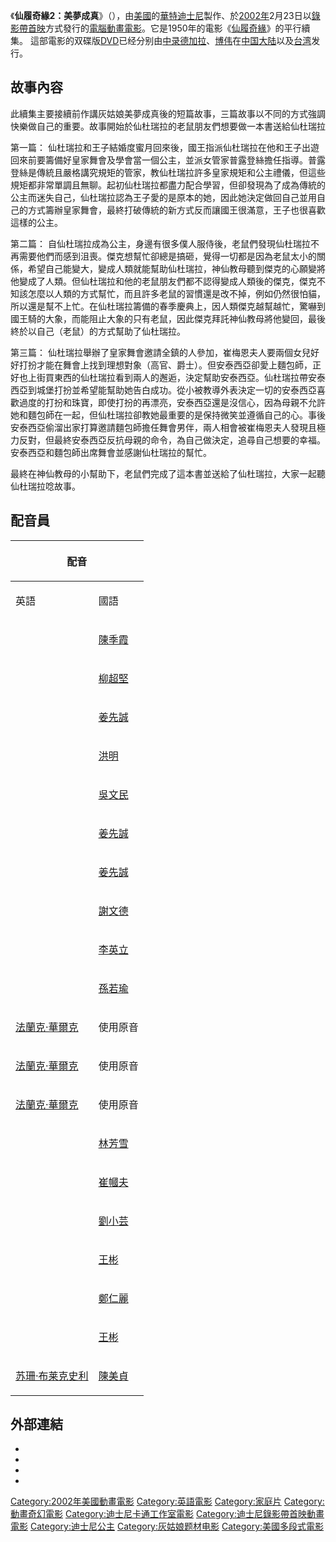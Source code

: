 {{expand language|1=en|page=|time=2019-09-16T20:06:54+00:00}}
{{unreferenced|time=2019-09-16T20:06:54+00:00}}
{{NoteTA
|G1=Movie
|G2=Show
|G3=Disney
}}
{{Infobox Film
| name           = 仙履奇緣2：美夢成真
| original_name = {{lang|en|''Cinderella II: Dreams Come True''}}
| image          =Cinderella2dreamsmp.jpg
| director       = John Kafka
| producer       = Mary Thorne<br />Mary Alice Drumm
| writer         = Jill E. Blotevogel<br />Tom Rogers<br />Jule Selbo
| distributor    = [[博伟|博伟]]
| editing        = Julie Ann Lau
| music          = [[Michael_Tavera|Michael Tavera]]<br />[[Brooke_Allison|Brooke Allison]]
| starring       = [[Jennifer_Hale|Jennifer Hale]]<br />[[Corey_Burton|Corey Burton]]<br />[[Russi_Taylor|Russi Taylor]]<br />[[Christopher_Daniel_Barnes|Christopher Daniel Barnes]]<br />Gina La Piana
| released       = {{flagicon|USA}} [[2002年电影|2002年]]2月23日（首映日）<br />{{flagicon|USA}}2002年2月26日（發行日）<br />{{flagicon|BRA}}2002年4月24日<br />{{flagicon|NOR}}2002年9月11日<br />{{flagicon|HUN}}2005年10月25日<br />{{flagicon|Iceland}}2006年3月16日
| runtime        = 73分鐘
| country        = {{美國電影產地}}
| language       = [[英語|英語]]
| budget         = $500萬[[美元|美元]] (估計)
| preceded_by    = 《[[仙履奇緣|仙履奇緣]]》（1950）
| followed_by    = 《[[仙履奇緣3：時間魔法|仙履奇緣3：時間魔法]]》（2007）
}}
《'''仙履奇緣2：美夢成真'''》（{{lang-en|''Cinderella II: Dreams Come True''}}），由[[美國|美國]]的[[華特迪士尼影業|華特迪士尼]]製作、於[[2002年电影|2002年]]2月23日以[[錄影帶首映|錄影帶首映]]方式發行的[[電腦動畫|電腦動畫]][[電影|電影]]。它是1950年的電影《[[仙履奇緣|仙履奇緣]]》的平行續集。 這部電影的双碟版[[DVD|DVD]]已经分别由[[中录德加拉|中录德加拉]]、[[博伟|博伟]]在[[中国大陆|中国大陆]]以及[[台湾|台湾]]发行。

== 故事內容 ==

此續集主要接續前作講灰姑娘美夢成真後的短篇故事，三篇故事以不同的方式強調快樂做自己的重要。故事開始於仙杜瑞拉的老鼠朋友們想要做一本書送給仙杜瑞拉

第一篇：
仙杜瑞拉和王子結婚度蜜月回來後，國王指派仙杜瑞拉在他和王子出遊回來前要籌備好皇家舞會及學會當一個公主，並派女管家普露登絲擔任指導。普露登絲是傳統且嚴格講究規矩的管家，教仙杜瑞拉許多皇家規矩和公主禮儀，但這些規矩都非常單調且無聊。起初仙杜瑞拉都盡力配合學習，但卻發現為了成為傳統的公主而迷失自己，仙杜瑞拉認為王子愛的是原本的她，因此她決定做回自己並用自己的方式籌辦皇家舞會，最終打破傳統的新方式反而讓國王很滿意，王子也很喜歡這樣的公主。

第二篇：
自仙杜瑞拉成為公主，身邊有很多僕人服侍後，老鼠們發現仙杜瑞拉不再需要他們而感到沮喪。傑克想幫忙卻總是搞砸，覺得一切都是因為老鼠太小的關係，希望自己能變大，變成人類就能幫助仙杜瑞拉，神仙教母聽到傑克的心願變將他變成了人類。但仙杜瑞拉和他的老鼠朋友們都不認得變成人類後的傑克，傑克不知該怎麼以人類的方式幫忙，而且許多老鼠的習慣還是改不掉，例如仍然很怕貓，所以還是幫不上忙。在仙杜瑞拉籌備的春季慶典上，因人類傑克越幫越忙，驚嚇到國王騎的大象，而能阻止大象的只有老鼠，因此傑克拜託神仙教母將他變回，最後終於以自己（老鼠）的方式幫助了仙杜瑞拉。

第三篇：
仙杜瑞拉舉辦了皇家舞會邀請全鎮的人參加，崔梅恩夫人要兩個女兒好好打扮才能在舞會上找到理想對象（高官、爵士）。但安泰西亞卻愛上麵包師，正好也上街買東西的仙杜瑞拉看到兩人的邂逅，決定幫助安泰西亞。仙杜瑞拉帶安泰西亞到城堡打扮並希望能幫助她告白成功。從小被教導外表決定一切的安泰西亞喜歡過度的打扮和珠寶，即使打扮的再漂亮，安泰西亞還是沒信心，因為母親不允許她和麵包師在一起，但仙杜瑞拉卻教她最重要的是保持微笑並遵循自己的心。事後安泰西亞偷溜出家打算邀請麵包師擔任舞會男伴，兩人相會被崔梅恩夫人發現且極力反對，但最終安泰西亞反抗母親的命令，為自己做決定，追尋自己想要的幸福。安泰西亞和麵包師出席舞會並感謝仙杜瑞拉的幫忙。

最終在神仙教母的小幫助下，老鼠們完成了這本書並送給了仙杜瑞拉，大家一起聽仙杜瑞拉唸故事。

== 配音員 ==
{| class="wikitable"
!colspan=2|配音
!rowspan=2|角色
|-
!英語
!國語
|-
|{{link-en|珍妮弗·哈爾|Jennifer_Hale}}
|[[陳季霞|陳季霞]]
|{{link-en|仙度瑞拉（迪士尼）|Cinderella_(Disney_character)|仙度瑞拉}}（Cinderella）
|-
|{{link-en|克里斯多弗·丹尼爾·巴尼斯|Christopher_Daniel_Barnes}}
|[[柳超堅|柳超堅]]
|白馬王子（Prince Charming）
|-
|{{link-en|羅伯·保羅森|Rob_Paulsen}}
|[[姜先誠|姜先誠]]
|傑克（Jaq）
|-
|{{link-en|羅伯·保羅森|Rob_Paulsen}}
|[[洪明|洪明]]
|公爵（Grand Duke）
|-
|{{link-en|羅伯·保羅森|Rob_Paulsen}}
|[[吳文民|吳文民]]
|麵包師（The Baker）
|-
|{{link-en|羅伯·保羅森|Rob_Paulsen}}
|[[姜先誠|姜先誠]]
|任爵士（Sir Hugh）
|-
|{{link-en|羅伯·保羅森|Rob_Paulsen}}
|[[姜先誠|姜先誠]]
|伯特（Bert）
|-
|{{link-en|羅伯·保羅森|Rob_Paulsen}}
|[[謝文德|謝文德]]
|賣花商（Flower Vendor）
|-
|{{link-en|科瑞·波頓|Corey_Burton}}
|[[李英立|李英立]]
|葛斯（Gus）
|-
|{{link-en|哈蘭德·泰勒|Holland_Taylor}}
|[[孫若瑜|孫若瑜]]
|普露登絲（Prudence）
|-
|[[弗兰克·维尔克|法蘭克·華爾克]]
|使用原音
|魯斯佛（Lucifer）
|-
|[[弗兰克·维尔克|法蘭克·華爾克]]
|使用原音
|龐龐（Pom-Pom）
|-
|[[弗兰克·维尔克|法蘭克·華爾克]]
|使用原音
|布諾（Bruno）
|-
|{{link-en|崔西·馬可尼爾|Tress_MacNeille}}
|[[林芳雪|林芳雪]]
|安泰西亞·崔梅恩（Anastasia Tremaine）
|-
|{{link-en|露西·泰勒|Russi Taylor}}
|[[崔幗夫|崔幗夫]]
|神仙教母（Fairy Godmother）
|-
|{{link-en|露西·泰勒|Russi Taylor}}
|[[劉小芸|劉小芸]]
|崔西里亞·崔梅恩（Drizella Tremaine）
|-
|{{link-en|露西·泰勒|Russi Taylor}}
|[[王彬_(配音员)|王彬]]
|瑪麗（Mary Mouse）
|-
|{{link-en|露西·泰勒|Russi Taylor}}
|[[鄭仁麗|鄭仁麗]]
|碧翠絲（Beatrice）
|-
|{{link-en|露西·泰勒|Russi Taylor}}
|[[王彬_(配音员)|王彬]]
|黛芙妮（Daphne）
|-
|[[苏珊·布莱克史利|苏珊·布莱克史利]]
|[[陳美貞|陳美貞]]
|崔梅恩夫人（Lady Tremaine）
|}

==外部連結==
*{{imdb title|0291082}}
*{{rotten-tomatoes|cinderella_ii_dreams_come_true}}
*{{douban|1401601}}
*{{amg movie|257005}}

{{迪士尼公主}}
{{迪士尼錄影帶首映動畫電影}}

{{DEFAULTSORT:Cinderella II: Dreams Come True}}
[[Category:2002年美國動畫電影|Category:2002年美國動畫電影]]
[[Category:英語電影|Category:英語電影]]
[[Category:家庭片|Category:家庭片]]
[[Category:動畫奇幻電影|Category:動畫奇幻電影]]
[[Category:迪士尼卡通工作室電影|Category:迪士尼卡通工作室電影]]
[[Category:迪士尼錄影帶首映動畫電影|Category:迪士尼錄影帶首映動畫電影]]
[[Category:迪士尼公主|Category:迪士尼公主]]
[[Category:灰姑娘题材电影|Category:灰姑娘题材电影]]
[[Category:美國多段式電影|Category:美國多段式電影]]